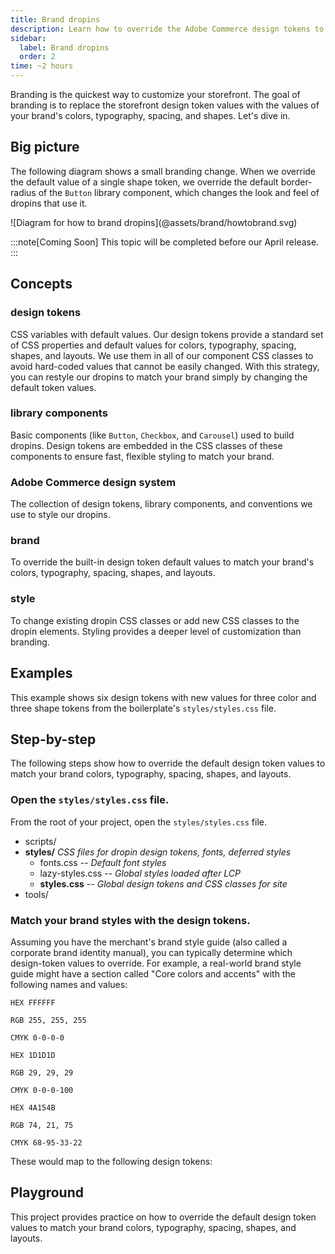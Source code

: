 ```yaml
---
title: Brand dropins
description: Learn how to override the Adobe Commerce design tokens to match your brand.
sidebar:
  label: Brand dropins
  order: 2
time: ~2 hours
---
```



Branding is the quickest way to customize your storefront. The goal of branding is to replace the storefront design token values with the values of your brand's colors, typography, spacing, and shapes. Let's dive in.

## Big picture

The following diagram shows a small branding change. When we override the default value of a single shape token, we override the default border-radius of the `Button` library component, which changes the look and feel of dropins that use it.

<Diagram caption="How to override the dropin-design tokens.">
  ![Diagram for how to brand dropins](@assets/brand/howtobrand.svg)
</Diagram>

:::note[Coming Soon]
This topic will be completed before our April release.
:::

## Concepts

<Concepts>

### design tokens

CSS variables with default values. Our design tokens provide a standard set of CSS properties and default values for colors, typography, spacing, shapes, and layouts. We use them in all of our component CSS classes to avoid hard-coded values that cannot be easily changed. With this strategy, you can restyle our dropins to match your brand simply by changing the default token values.

<CodeImport code={base} title="All default design tokens" lang="css" frame="none" />

### library components

Basic components (like `Button`, `Checkbox`, and `Carousel`) used to build dropins. Design tokens are embedded in the CSS classes of these components to ensure fast, flexible styling to match your brand.

### Adobe Commerce design system

The collection of design tokens, library components, and conventions we use to style our dropins.

### brand

To override the built-in design token default values to match your brand's colors, typography, spacing, shapes, and layouts.

### style

To change existing dropin CSS classes or add new CSS classes to the dropin elements. Styling provides a deeper level of customization than branding.

</Concepts>

## Examples

This example shows six design tokens with new values for three color and three shape tokens from the boilerplate's `styles/styles.css` file.

<CodeExample code={styles} lang="css" title="styles/styles.css" />

## Step-by-step

The following steps show how to override the default design token values to match your brand colors, typography, spacing, shapes, and layouts.

<Tutorial>

### Open the `styles/styles.css` file.

From the root of your project, open the `styles/styles.css` file.

<FileTree>
 
- scripts/
- **styles/** _CSS files for dropin design tokens, fonts, deferred styles_
  - fonts.css _-- Default font styles_
  - lazy-styles.css _-- Global styles loaded after LCP_
  - **styles.css** _-- Global design tokens and CSS classes for site_
- tools/

</FileTree>

### Match your brand styles with the design tokens.

Assuming you have the merchant's brand style guide (also called a corporate brand identity manual), you can typically determine which design-token values to override. For example, a real-world brand style guide might have a section called "Core colors and accents" with the following names and values:

<CardGrid>
  <Card title="White" cardColor="var(--sl-color-black)" textColor="var(--sl-color-white)">

    HEX FFFFFF

    RGB 255, 255, 255

    CMYK 0-0-0-0

  </Card>
  <Card title="Black" cardColor="var(--sl-color-white)" textColor="var(--sl-color-black)">
  
    HEX 1D1D1D

    RGB 29, 29, 29

    CMYK 0-0-0-100

  </Card>
  <Card title="Purple" cardColor="var(--sl-color-purple-brand)" textColor="#ffffff">
    
    HEX 4A154B

    RGB 74, 21, 75

    CMYK 68-95-33-22

  </Card>

</CardGrid>

These would map to the following design tokens:

</Tutorial>

## Playground

This project provides practice on how to override the default design token values to match your brand colors, typography, spacing, shapes, and layouts.
